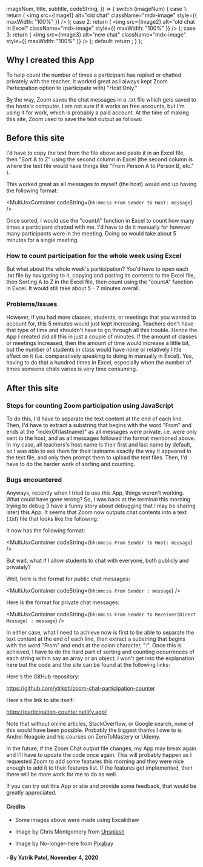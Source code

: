 
<!-- MDX is only allowing to have one component being exported. Could not do multiple exports -->

  imageNum,
  title,
  subtitle,
  codeString,
}) => {
  switch (imageNum) {
    case 1:
      return (
        <img
          src={Image1}
          alt="old chat"
          className="mdx-image"
          style={{ maxWidth: "100%" }}
        />
      );
    case 2:
      return (
        <img
          src={Image2}
          alt="old chat in Excel"
          className="mdx-image"
          style={{ maxWidth: "100%" }}
        />
      );
    case 3:
      return (
        <img
          src={Image3}
          alt="new chat"
          className="mdx-image"
          style={{ maxWidth: "100%" }}
        />
      );
    default:
      return <HighlightedCodeBlock codeString={codeString} />;
  }
};

## Why I created this App

To help count the number of times a participant has replied or chatted privately with the teacher. It worked great as I always kept Zoom Participation option to (participate with) "Host Only."

By the way, Zoom saves the chat messages in a .txt file which gets saved to the hosts's computer. I am not sure if it works on free accounts, but I'm using it for work, which is probably a paid account. At the time of making this site, Zoom used to save the text output as follows:

<MultiJsxContainer imageNum={1} />

## Before this site

I'd have to copy the text from the file above and paste it in an Excel file, then "Sort A to Z" using the second column in Excel (the second column is where the text file would have things like "From Person A to Person B, etc." ).

<MultiJsxContainer imageNum={2} />

This worked great as all messages to myself (the host) would end up having the following format:

<MultiJsxContainer codeString={`hh:mm:ss From Sender to Host: message`} />

Once sorted, I would use the "countA" function in Excel to count how many times a participant chatted with me. I'd have to do it manually for however many participants were in the meeting. Doing so would take about 5 minutes for a single meeting.

### How to count participation for the whole week using Excel

But what about the whole week's participation? You'd have to open each .txt file by navigating to it, copying and pasting its contents to the Excel file, then Sorting A to Z in the Excel file, then count using the "countA" function in Excel. It would still take about 5 - 7 minutes overall.

### Problems/Issues

However, if you had more classes, students, or meetings that you wanted to account for, this 5 minutes would just kept increasing. Teachers don't have that type of time and shouldn't have to go through all this trouble. Hence the App I created did all this in just a couple of minutes. If the amount of classes or meetings increased, then the amount of time would increase a little bit, but the number of students in class would have none or relatively little affect on it (i.e. comparatively speaking to doing in manually in Excel). Yes, having to do that a hundred times in Excel, especially when the number of times someone chats varies is very time consuming.

## After this site

### Steps for counting Zoom participation using JavaScript

To do this, I'd have to separate the text content at the end of each line. Then, I'd have to extract a substring that begins with the word "From" and ends at the "indexOf(lastname)" as all messages were private, i.e. were only sent to the host, and as all messages followed the format mentioned above. In my case, all teachers's host name is their first and last name by default, so I was able to ask them for their lastname exactly the way it appeared in the text file, and only then prompt them to upload the text files. Then, I'd have to do the harder work of sorting and counting.

### Bugs encountered

Anyways, recently when I tried to use this App, things weren't working. What could have gone wrong? So, I was back at the terminal this morning trying to debug (I have a funny story about debugging that I may be sharing later) this App. It seems that Zoom now outputs chat contents into a text (.txt) file that looks like the following:

<MultiJsxContainer imageNum={3} />

It now has the following format:

<MultiJsxContainer codeString={`hh:mm:ss From Sender to Host: message`} />

But wait, what if I allow students to chat with everyone, both publicly and privately?

Well, here is the format for public chat messages:

<MultiJsxContainer codeString={`hh:mm:ss From Sender : message`} />

Here is the format for private chat messages:

<MultiJsxContainer
  codeString={`hh:mm:ss From Sender to Receiver(Direct Message) : message`}
/>

In either case, what I need to achieve now is first to be able to separate the text content at the end of each line, then extract a substring that begins with the word "From" and ends at the colon character, ":". Once this is achieved, I have to do the hard part of sorting and counting occurrences of each string within say an array or an object. I won't get into the explanation here but the code and the site can be found at the following links:

Here's the GitHub repository:

<https://github.com/ytrkptl/zoom-chat-participation-counter>

Here's the link to site itself:

<https://participation-counter.netlify.app/>

Note that without online articles, StackOverflow, or Google search, none of this would have been possible. Probably the biggest thanks I owe to is Andrei Neagoie and his courses on ZeroToMastery or Udemy.

In the future, if the Zoom Chat output file changes, my App may break again and I'll have to update the code once again. This will probably happen as I requested Zoom to add some features this morning and they were nice enough to add it to their features list. If the features get implemented, then there will be more work for me to do as well.

If you can try out this App or site and provide some feedback, that would be greatly appreciated.

#### Credits

- Some images above were made using Excalidraw

- Image by Chris Montgomery from [Unsplash](https://unsplash.com/photos/smgTvepind4)

- Image by No-longer-here from [Pixabay](https://pixabay.com/users/no-longer-here-19203/?utm_source=link-attribution&utm_medium=referral&utm_campaign=image&utm_content=1768845)

#### - By Yatrik Patel, November 4, 2020

